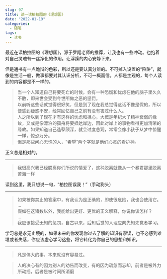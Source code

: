 ```yaml
---
slug: 97
title: 读一读柏拉图的《理想国》
date: "2022-01-19"
categories: 
  - 随笔
tags: 
  - 读书
---
```




最近在读柏拉图的《理想国》，源于罗翔老师的推荐，让我也有一些冲动。也抱着对自己灵魂有一丝净化的作用。让浮躁的内心安静下来。

但是通书有一点诡辩的色彩，所以还是要认真分辨的。不可掉入设置的“陷阱”，就像是生活一般，做事都要对其认识分析，不可一概而信。人都是主观的，每个人读到的内容都是不一样的。



>当一个人知道自己将要死亡的时候，会有一种恐慌和忧虑在他的脑子里久久不散，即来世会受到今世所做之恶的惩罚。  
以前听这些话就觉得很好笑，但是到了现在我总觉得这话不像是假的，所以便感到疑惑不安，经常回忆自己之前有没有害过什么人。  
人之所以到了现在才有这样的忧虑和担心，大概是年纪大了精神衰弱的缘故，又或是像漂泊的孤舟将要抵达岸边，因此对岸上的事物看得更加清晰的缘故。如果知道自己造孽颇深，就会过度悲观，常常会像小孩子从梦中惊醒一样，惊恐万分。  
但是那些问心无愧的人，“希望”两个字就是他们心灵的看护神。

正义总是相对的。

---

>我很高兴我已经脱离你们所说的情爱了，这种脱离就像从一个暴君那里脱离苦海一样

读到这里，我只想说一句，“柏拉图误我！”（手动狗头）

---

>如果被你禁止的答案中，有我认为是正确的，即使很危险，我也会使用它。  
...  
假如在这诸数以外，我能给出更好、更优的正义解释，你说你该怎样？  
...  
我应该接受无知的惩罚，自古以来，后知后觉的人理应向先知先觉者学习。

学习总是永无止境的，如果未来的你发现你过去了解的知识有谬误，也不必感到难堪或者失落，你应该虚心学习这些，将它转化为你自己的思想和知识。

---

>凡是伟大的事，本来就没有容易过。

>人的决心有的因为别人的劝告而改变，有的因为疏忽而忘却，前者是被外力所动摇，后者是被时间所消磨